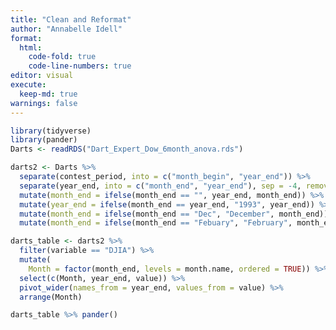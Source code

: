 ```yaml
---
title: "Clean and Reformat"
author: "Annabelle Idell"
format: 
  html:
    code-fold: true
    code-line-numbers: true
editor: visual
execute: 
  keep-md: true
warnings: false
---
```



```r
library(tidyverse)
library(pander)
Darts <- readRDS("Dart_Expert_Dow_6month_anova.rds")
```



```r
darts2 <- Darts %>% 
  separate(contest_period, into = c("month_begin", "year_end")) %>% 
  separate(year_end, into = c("month_end", "year_end"), sep = -4, remove = FALSE) %>%
  mutate(month_end = ifelse(month_end == "", year_end, month_end)) %>%
  mutate(year_end = ifelse(month_end == year_end, "1993", year_end)) %>% 
  mutate(month_end = ifelse(month_end == "Dec", "December", month_end)) %>% 
  mutate(month_end = ifelse(month_end == "Febuary", "February", month_end))

```


```r


darts_table <- darts2 %>%
  filter(variable == "DJIA") %>%
  mutate(
    Month = factor(month_end, levels = month.name, ordered = TRUE)) %>% 
  select(c(Month, year_end, value)) %>% 
  pivot_wider(names_from = year_end, values_from = value) %>% 
  arrange(Month)

darts_table %>% pander()
```